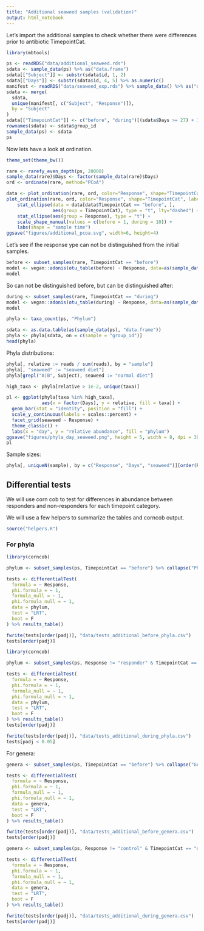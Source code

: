```yaml
---
title: "Additional seaweed samples (validation)"
output: html_notebook
---
```


Let's import the additional samples to check whether there were differences prior to antibiotic TimepointCat.

```r
library(mbtools)

ps <- readRDS("data/additional_seaweed.rds")
sdata <- sample_data(ps) %>% as("data.frame")
sdata[["Subject"]] <- substr(sdata$id, 1, 2)
sdata[["Days"]] <- substr(sdata$id, 4, 5) %>% as.numeric()
manifest <- readRDS("data/seaweed_exp.rds") %>% sample_data() %>% as("data.frame")
sdata <- merge(
  sdata, 
  unique(manifest[, c("Subject", "Response")]), 
  by = "Subject"
)
sdata[["TimepointCat"]] <- c("before", "during")[(sdata$Days >= 27) + 1] %>% factor()
rownames(sdata) <- sdata$group_id
sample_data(ps) <- sdata
ps
```

Now lets have a look at ordination.

```r
theme_set(theme_bw())

rare <- rarefy_even_depth(ps, 20000)
sample_data(rare)$Days <- factor(sample_data(rare)$Days)
ord <- ordinate(rare, method="PCoA")

data <- plot_ordination(rare, ord, color="Response", shape="TimepointCat", label="Subject", justDF=T)
plot_ordination(rare, ord, color="Response", shape="TimepointCat", label="id") +
    stat_ellipse(data = data[data$TimepointCat == "before", ],
                 aes(group = TimepointCat), type = "t", lty="dashed") +
    stat_ellipse(aes(group = Response), type = "t") +
    scale_shape_manual(values = c(before = 1, during = 10)) +
    labs(shape = "sample time")
ggsave("figures/additional_pcoa.svg", width=6, height=4)
```

Let's see if the response ype can not be distinguished from the initial samples.


```r
before <- subset_samples(rare, TimepointCat == "before")
model <- vegan::adonis(otu_table(before) ~ Response, data=as(sample_data(before), "data.frame"))
model
```

So can not be distinguished before, but can be distinguished after:

```r
during <- subset_samples(rare, TimepointCat == "during")
model <- vegan::adonis(otu_table(during) ~ Response, data=as(sample_data(during), "data.frame"))
model
```

```r
phyla <- taxa_count(ps, "Phylum")

sdata <- as.data.table(as(sample_data(ps), "data.frame"))
phyla <- phyla[sdata, on = c(sample = "group_id")]
head(phyla)
```

Phyla distributions:

```r
phyla[, relative := reads / sum(reads), by = "sample"]
phyla[, "seaweed" := "seaweed diet"]
phyla[grepl("A|B", Subject), seaweed := "normal diet"]

high_taxa <- phyla[relative > 1e-2, unique(taxa)] 

pl <- ggplot(phyla[taxa %in% high_taxa], 
             aes(x = factor(Days), y = relative, fill = taxa)) + 
  geom_bar(stat = "identity", position = "fill") + 
  scale_y_continuous(labels = scales::percent) +
  facet_grid(seaweed ~ Response) + 
  theme_classic() +
  labs(x = "day", y = "relative abundance", fill = "phylum")
ggsave("figures/phyla_day_seaweed.png", height = 5, width = 8, dpi = 300)
pl
```

Sample sizes:

```r
phyla[, uniqueN(sample), by = c("Response", "Days", "seaweed")][order(Response, Days)]
```

## Differential tests

We will use corn cob to test for differences in abundance between responders and non-responders for each timepoint category.

We will use a few helpers to summarize the tables and corncob output.

```r
source("helpers.R")
```

### For phyla

```r
library(corncob)

phylum <- subset_samples(ps, TimepointCat == "before") %>% collapse("Phylum")

tests <- differentialTest(
  formula = ~ Response,
  phi.formula = ~ 1,
  formula_null = ~ 1,
  phi.formula_null = ~ 1,
  data = phylum,
  test = "LRT",
  boot = F
) %>% results_table()

```

```r
fwrite(tests[order(padj)], "data/tests_additional_before_phyla.csv")
tests[order(padj)]
```

```r
library(corncob)

phylum <- subset_samples(ps, Response != "responder" & TimepointCat == "during") %>% collapse("Phylum")

tests <- differentialTest(
  formula = ~ Response,
  phi.formula = ~ 1,
  formula_null = ~ 1,
  phi.formula_null = ~ 1,
  data = phylum,
  test = "LRT",
  boot = F
) %>% results_table()
tests[order(padj)]
```

```r
fwrite(tests[order(padj)], "data/tests_additional_during_phyla.csv")
tests[padj < 0.05]
```

For genera:

```r
genera <- subset_samples(ps, TimepointCat == "before") %>% collapse("Genus")

tests <- differentialTest(
  formula = ~ Response,
  phi.formula = ~ 1,
  formula_null = ~ 1,
  phi.formula_null = ~ 1,
  data = genera,
  test = "LRT",
  boot = F
) %>% results_table()

```

```r
fwrite(tests[order(padj)], "data/tests_additional_before_genera.csv")
tests[order(padj)]
```

```r
genera <- subset_samples(ps, Response != "control" & TimepointCat == "during") %>% collapse("Genus")

tests <- differentialTest(
  formula = ~ Response,
  phi.formula = ~ 1,
  formula_null = ~ 1,
  phi.formula_null = ~ 1,
  data = genera,
  test = "LRT",
  boot = F
) %>% results_table()

```

```r
fwrite(tests[order(padj)], "data/tests_additional_during_genera.csv")
tests[order(padj)]
```

